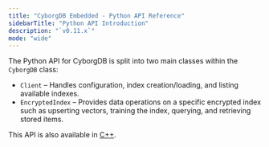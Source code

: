 ```yaml
---
title: "CyborgDB Embedded - Python API Reference"
sidebarTitle: "Python API Introduction"
description: "`v0.11.x`"
mode: "wide"
---
```


The Python API for CyborgDB is split into two main classes within the `CyborgDB` class:

- `Client` – Handles configuration, index creation/loading, and listing available indexes.
- `EncryptedIndex` – Provides data operations on a specific encrypted index such as upserting vectors, training the index, querying, and retrieving stored items.

This API is also available in [C++](../cpp/introduction).
